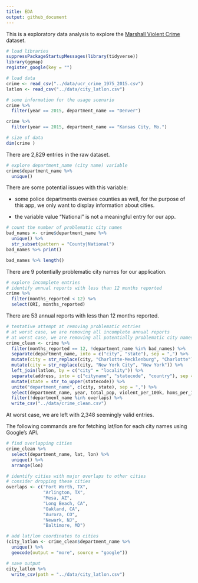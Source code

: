 ```yaml
---
title: EDA
output: github_document
---
```


This is a exploratory data analysis to explore the [Marshall Violent Crime](https://github.com/themarshallproject/city-crime) dataset.

```r
# load libraries
suppressPackageStartupMessages(library(tidyverse))
library(ggmap)
register_google(key = "")
```

```r
# load data
crime <- read_csv("../data/ucr_crime_1975_2015.csv")
latlon <- read_csv("../data/city_latlon.csv")
```



```r
# some information for the usage scenario
crime %>% 
  filter(year == 2015, department_name == "Denver")
```

```r
crime %>% 
  filter(year == 2015, department_name == "Kansas City, Mo.")
```


```r
# size of data
dim(crime )
```

There are 2,829 entries in the raw dataset.

```r
# explore department_name (city name) variable
crime$department_name %>%
  unique()
```

There are some potential issues with this variable:

- some police departments oversee counties as well, for the purpose of this app, we only want to display information about cities.

- the variable value "National" is not a meaningful entry for our app.

```r
# count the number of problematic city names
bad_names <- crime$department_name %>%
  unique() %>% 
  str_subset(pattern = "County|National")
bad_names %>% print()
```

```r
bad_names %>% length()
```

There are 9 potentially problematic city names for our application.

```r
# explore incomplete entries
# identify annual reports with less than 12 months reported
crime %>% 
  filter(months_reported < 12) %>% 
  select(ORI, months_reported)
```

There are 53 annual reports with less than 12 months reported.

```r
# tentative attempt at removing problematic entries
# at worst case, we are removing all incomplete annual reports
# at worst case, we are removing all potentially problematic city names
crime_clean <- crime %>% 
  filter(months_reported == 12, !department_name %in% bad_names) %>% 
  separate(department_name, into = c("city", "state"), sep = ",") %>% 
  mutate(city = str_replace(city, "Charlotte-Mecklenburg", "Charlotte")) %>%
  mutate(city = str_replace(city, "New York City", "New York")) %>%  
  left_join(latlon, by = c("city" = "locality")) %>%
  separate(address, into = c("cityname", "statecode", "country"), sep = ",") %>% 
  mutate(state = str_to_upper(statecode)) %>% 
  unite("department_name", c(city, state), sep = ",") %>% 
  select(department_name, year, total_pop, violent_per_100k, homs_per_100k, rape_per_100k, rob_per_100k, agg_ass_per_100k, lon, lat) %>%
  filter(!department_name %in% overlaps) %>% 
  write_csv("../data/crime_clean.csv")
```

At worst case, we are left with 2,348 seemingly valid entries.

The following commands are for fetching lat/lon for each city names using Google's API.

```r
# find overlapping cities
crime_clean %>% 
  select(department_name, lat, lon) %>% 
  unique() %>% 
  arrange(lon)
```

```r
# identify cities with major overlaps to other cities
# consider dropping these cities
overlaps <- c("Fort Worth, TX", 
              "Arlington, TX", 
              "Mesa, AZ", 
              "Long Beach, CA", 
              "Oakland, CA",
              "Aurora, CO", 
              "Newark, NJ",
              "Baltimore, MD")
```


```r
# add lat/lon coordinates to cities
(city_latlon <- crime_clean$department_name %>% 
  unique() %>% 
  geocode(output = "more", source = "google"))
```

```r
# save output
city_latlon %>%
  write_csv(path = "../data/city_latlon.csv")
```

